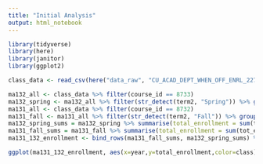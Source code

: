 ```yaml
---
title: "Initial Analysis"
output: html_notebook
---
```



```r
library(tidyverse)
library(here)
library(janitor)
library(ggplot2)
```

```r
class_data <- read_csv(here("data_raw", "CU_ACAD_DEPT_WHEN_OFF_ENRL_22740.csv"), skip = 1) %>% clean_names()
```

```r
ma132_all <- class_data %>% filter(course_id == 8733)
ma132_spring <- ma132_all %>% filter(str_detect(term2, "Spring")) %>% group_by(term)
ma131_all <- class_data %>% filter(course_id == 8732)
ma131_fall <- ma131_all %>% filter(str_detect(term2, "Fall")) %>% group_by(term)
ma132_spring_sums = ma132_spring %>% summarise(total_enrollment = sum(tot_enrl)) %>% mutate(year = ((term - 4002)/10)+2000) %>% filter(total_enrollment != 0) %>% mutate(class="ma132_spring")
ma131_fall_sums = ma131_fall %>% summarise(total_enrollment = sum(tot_enrl)) %>% mutate(year = ((term - 4009)/10)+2000) %>% filter(total_enrollment != 0) %>% mutate(class="ma131_fall")
ma131_132_enrollment <- bind_rows(ma131_fall_sums, ma132_spring_sums) %>% mutate(pair = ifelse(class=="ma132_spring",year, year+1)) %>% group_by(class)
```

```r
ggplot(ma131_132_enrollment, aes(x=year,y=total_enrollment,color=class)) + geom_point(size=3) + geom_line(aes(group=pair),color="grey")
```



